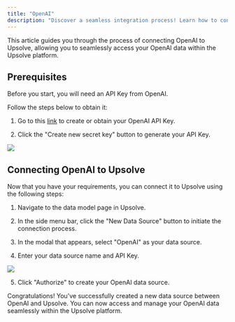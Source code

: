 ```yaml
---
title: "OpenAI"
description: "Discover a seamless integration process! Learn how to connect OpenAI to Upsolve effortlessly for streamlined transactions."
---
```


This article guides you through the process of connecting OpenAI to Upsolve, allowing you to seamlessly access your OpenAI data within the Upsolve platform.

## Prerequisites

Before you start, you will need an API Key from OpenAI.

Follow the steps below to obtain it:

1. Go to this [link](https://platform.openai.com/account/api-keys) to create or obtain your OpenAI API Key.

2. Click the "Create new secret key" button to generate your API Key.

<img src="https://cdn.peaka.com/integrations/openai-integration-1.png" />

## Connecting OpenAI to Upsolve

Now that you have your requirements, you can connect it to Upsolve using the following steps:

1. Navigate to the data model page in Upsolve.

2. In the side menu bar, click the "New Data Source" button to initiate the connection process.

3. In the modal that appears, select "OpenAI" as your data source.

4. Enter your data source name and API Key.

<img src="https://cdn.peaka.com/integrations/openai-integration-2.png" />

5. Click "Authorize" to create your OpenAI data source.

Congratulations! You've successfully created a new data source between OpenAI and Upsolve. You can now access and manage your OpenAI data seamlessly within the Upsolve platform.
